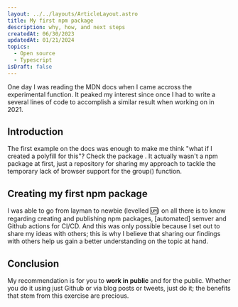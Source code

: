 ```yaml
---
layout: ../../layouts/ArticleLayout.astro
title: My first npm package
description: why, how, and next steps
createdAt: 06/30/2023
updatedAt: 01/21/2024 
topics:
  - Open source
  - Typescript
isDraft: false
---
```


One day I was reading the MDN docs when I came accross the experimental <ArticleLink text="Array.prototype.group" href="https://developer.mozilla.org/en-US/docs/Web/JavaScript/Reference/Global_Objects/Array/group" /> function. It peaked my interest since once I had to write a several lines of code to accomplish a similar result when working on <ArticleLink text="minhamola" href="https://www.minhamola.com" /> in 2021.

## Introduction

The first example on the docs was enough to make me think "what if I created a polyfill for this"? Check the package <ArticleLink text="here" href="https://github.com/ToniMaunde/array-group-polyfill" />. It actually wasn't a npm package at first, just a repository for sharing my approach to tackle the temporary lack of browser support for the group() function.

## Creating my first npm package

I was able to go from layman to newbie (levelled 🆙) on all there is to know regarding creating and publishing npm packages, [automated] semver and Github actions for CI/CD. And this was only possible because I set out to share my ideas with others; this is why I believe that sharing our findings with others help us gain a better understanding on the topic at hand.

## Conclusion

My recommendation is for you to **work in public** and for the public. Whether you do it using just Github or via blog posts or tweets, just do it; the benefits that stem from this exercise are precious.
